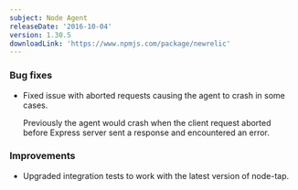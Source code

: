 ```yaml
---
subject: Node Agent
releaseDate: '2016-10-04'
version: 1.30.5
downloadLink: 'https://www.npmjs.com/package/newrelic'
---
```


### Bug fixes

* Fixed issue with aborted requests causing the agent to crash in some cases.

  Previously the agent would crash when the client request aborted before Express server sent a response and encountered an error.

### Improvements

* Upgraded integration tests to work with the latest version of node-tap.
